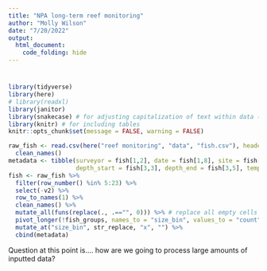 ```yaml
---
title: "NPA long-term reef monitoring"
author: "Molly Wilson"
date: "7/20/2022"
output: 
  html_document:
    code_folding: hide
---
```

# {.tabset}

```r
library(tidyverse)
library(here) 
# library(readxl) 
library(janitor)
library(snakecase) # for adjusting capitalization of text within data (e.g., species names)
library(knitr) # for including tables
knitr::opts_chunk$set(message = FALSE, warning = FALSE)
```

```r
raw_fish <- read.csv(here("reef monitoring", "data", "fish.csv"), header = FALSE) %>%  
  clean_names()
metadata <- tibble(surveyor = fish[1,2], date = fish[1,8], site = fish[1,5], transect = fish[2,2], 
                   depth_start = fish[3,3], depth_end = fish[3,5], temp = fish[3,7])
fish <- raw_fish %>% 
  filter(row_number() %in% 5:23) %>%
  select(-v2) %>%
  row_to_names(1) %>%
  clean_names() %>%
  mutate_all(funs(replace(., .=="", 0))) %>% # replace all empty cells with 0
  pivot_longer(!fish_groups, names_to = "size_bin", values_to = "count") %>%
  mutate_at("size_bin", str_replace, "x", "") %>% 
  cbind(metadata)
```

Question at this point is.... how are we going to process large amounts of inputted data?

